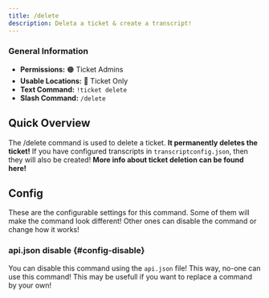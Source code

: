 ```yaml
---
title: /delete
description: Deleta a ticket & create a transcript!
---
```


### General Information
- **Permissions:** 🟠 Ticket Admins
- **Usable Locations:** 🔴 Ticket Only
- **Text Command:** `!ticket delete`
- **Slash Command:** `/delete`

## Quick Overview
The /delete command is used to delete a ticket. **It permanently deletes the ticket!**
If you have configured transcripts in `transcriptconfig.json`, then they will also be created!
**More info about ticket deletion <InlineLink isdoc="true" url="docs/system/ticket-flow#deletion">can be found here</InlineLink>!**

<GoodImage src="/img/docs/commands/delete.png" size="50%"></GoodImage>

## Config
These are the <InlineLink url="docs/config/main" isdoc="true">configurable settings</InlineLink> for this command.
Some of them will make the command look different!
Other ones can disable the command or change how it works!

### <InlineLink url="docs/config/api" isdoc="true"><LabelText color="red">api.json</LabelText></InlineLink> disable \{#config-disable}
You can disable this command using the `api.json` file! This way, no-one can use this command!
This may be usefull if you want to replace a command by your own!